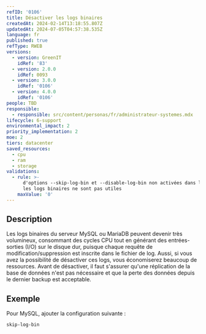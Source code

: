 ```yaml
---
refID: '0106'
title: Désactiver les logs binaires
createdAt: 2024-02-14T13:18:55.807Z
updatedAt: 2024-07-05T04:57:38.535Z
language: fr
published: true
refType: RWEB
versions:
  - version: GreenIT
    idRef: '83'
  - version: 2.0.0
    idRef: 0093
  - version: 3.0.0
    idRef: '0106'
  - version: 4.0.0
    idRef: '0106'
people: TBD
responsible:
  - responsible: src/content/personas/fr/administrateur-systemes.mdx
lifecycle: 6-support
environmental_impact: 2
priority_implementation: 2
moe: 2
tiers: datacenter
saved_resources:
  - cpu
  - ram
  - storage
validations:
  - rule: >-
      d'options --skip-log-bin et --disable-log-bin non activées dans le cas où
      les logs binaires ne sont pas utiles
    maxValue: '0'
---
```


## Description

Les logs binaires du serveur MySQL ou MariaDB peuvent devenir très volumineux, consommant des cycles CPU tout en générant des entrées-sorties (I/O) sur le disque dur, puisque chaque requête de modification/suppression est inscrite dans le fichier de log. Aussi, si vous avez la possibilité de désactiver ces logs, vous économiserez beaucoup de ressources.
Avant de désactiver, il faut s'assurer qu'une réplication de la base de données n'est pas nécessaire et que la perte des données depuis le dernier backup est acceptable.

## Exemple

Pour MySQL, ajouter la configuration suivante :

```
skip-log-bin
```
